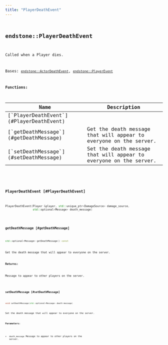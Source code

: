 ```yaml
---
title: "PlayerDeathEvent"
---
```


## <code className="doc-symbol doc-symbol-class"/> endstone::PlayerDeathEvent

Called when a Player dies.


Bases: [`endstone::ActorDeathEvent`](actor_death_event),  [`endstone::PlayerEvent`](player_event)
















**Functions:**

<table>
<thead>
   <tr>
      <th>Name</th>
      <th>Description</th>
   </tr>
</thead>
<tbody>
<tr key="classendstone_1_1_player_death_event_1a3104f4d23f97f8c6231b5b6be585d18e">
    <td>[`PlayerDeathEvent`](#PlayerDeathEvent)</td>
    <td></td>
</tr>
<tr key="classendstone_1_1_player_death_event_1ac10543a6ddb7eb32aed23e72c94b7d61">
    <td>[`getDeathMessage`](#getDeathMessage)</td>
    <td>Get the death message that will appear to everyone on the server.</td>
</tr>
<tr key="classendstone_1_1_player_death_event_1a6a243db2fbf5bdcb6163b39b151338a5">
    <td>[`setDeathMessage`](#setDeathMessage)</td>
    <td>Set the death message that will appear to everyone on the server.</td>
</tr>
</tbody>
</table>

### <code className="doc-symbol doc-symbol-function"/> PlayerDeathEvent [#PlayerDeathEvent]

```cpp
PlayerDeathEvent(Player &player, std::unique_ptr<DamageSource> damage_source,
                 std::optional<Message> death_message)
```
### <code className="doc-symbol doc-symbol-function"/> getDeathMessage [#getDeathMessage]

```cpp
std::optional<Message> getDeathMessage() const
```

Get the death message that will appear to everyone on the server.





**Returns:**

Message to appear to other players on the server. 





        
### <code className="doc-symbol doc-symbol-function"/> setDeathMessage [#setDeathMessage]

```cpp
void setDeathMessage(std::optional<Message> death_message)
```

Set the death message that will appear to everyone on the server.





**Parameters:**


* `death_message` Message to appear to other players on the server. 




        